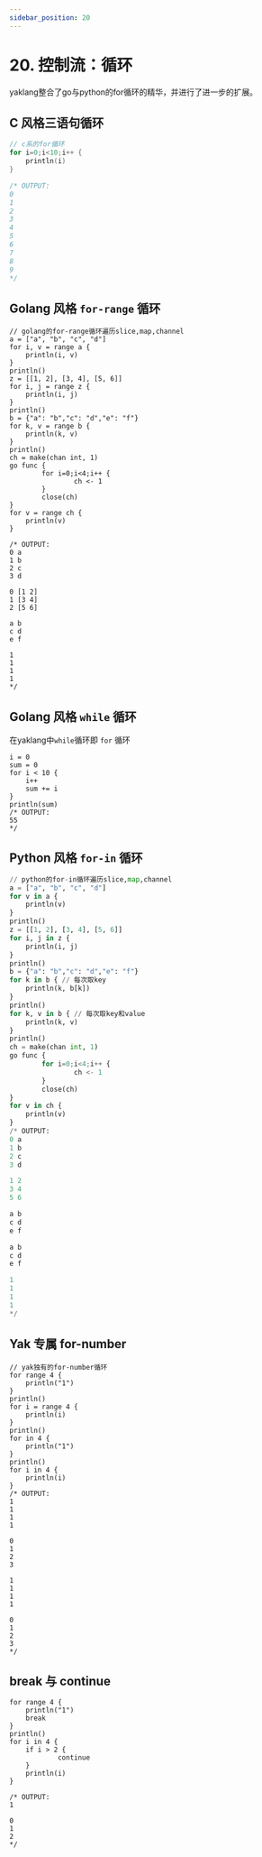 ---
sidebar_position: 20
---

# 20. 控制流：循环

yaklang整合了go与python的for循环的精华，并进行了进一步的扩展。

## C 风格三语句循环
```c
// c系的for循环
for i=0;i<10;i++ {
    println(i)
}

/* OUTPUT:
0
1
2
3
4
5
6
7
8
9
*/
```

## Golang 风格 `for-range` 循环

```yak
// golang的for-range循环遍历slice,map,channel
a = ["a", "b", "c", "d"]
for i, v = range a {
    println(i, v)
}
println()
z = [[1, 2], [3, 4], [5, 6]]
for i, j = range z {
    println(i, j)
}
println()
b = {"a": "b","c": "d","e": "f"}
for k, v = range b {
    println(k, v)
}
println()
ch = make(chan int, 1)
go func {
        for i=0;i<4;i++ {
                ch <- 1
        }
        close(ch)
}
for v = range ch {
    println(v)
}

/* OUTPUT:
0 a
1 b
2 c
3 d

0 [1 2]
1 [3 4]
2 [5 6]

a b
c d
e f

1
1
1
1
*/
```

## Golang 风格 `while` 循环

在yaklang中`while`循环即 `for` 循环
```yak
i = 0
sum = 0
for i < 10 {
    i++
    sum += i
}
println(sum)
/* OUTPUT:
55
*/
```

## Python 风格 `for-in` 循环

```python
// python的for-in循环遍历slice,map,channel
a = ["a", "b", "c", "d"]
for v in a {
    println(v)
}
println()
z = [[1, 2], [3, 4], [5, 6]]
for i, j in z {
    println(i, j)
}
println()
b = {"a": "b","c": "d","e": "f"}
for k in b { // 每次取key
    println(k, b[k])
}
println()
for k, v in b { // 每次取key和value
    println(k, v)
}
println()
ch = make(chan int, 1)
go func {
        for i=0;i<4;i++ {
                ch <- 1
        }
        close(ch)
}
for v in ch {
    println(v)
}
/* OUTPUT:
0 a
1 b
2 c
3 d

1 2
3 4
5 6

a b
c d
e f

a b
c d
e f

1
1
1
1
*/
```

## Yak 专属 for-number

```yak
// yak独有的for-number循环
for range 4 {
    println("1")
}
println()
for i = range 4 {
    println(i)
}
println()
for in 4 {
    println("1")
}
println()
for i in 4 {
    println(i)
}
/* OUTPUT:
1
1
1
1

0
1
2
3

1
1
1
1

0
1
2
3
*/
```
## break 与 continue
```yak
for range 4 {
    println("1")
    break
}
println()
for i in 4 {
    if i > 2 {
            continue
    }
    println(i)
}

/* OUTPUT:
1

0
1
2
*/
```
